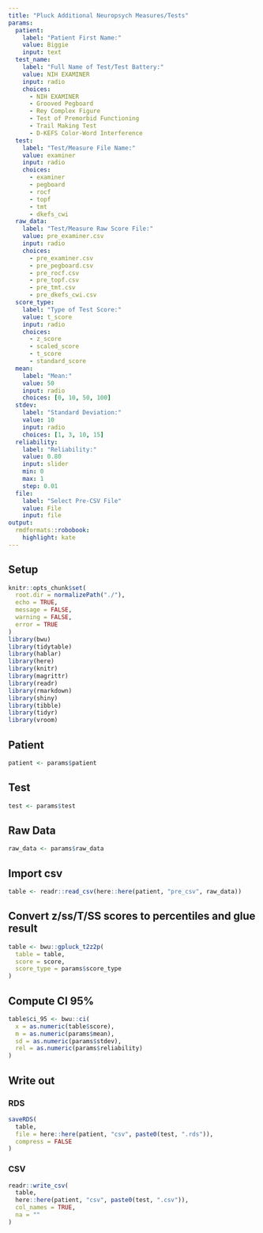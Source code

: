 ```yaml
---
title: "Pluck Additional Neuropsych Measures/Tests"
params:
  patient:
    label: "Patient First Name:"
    value: Biggie
    input: text
  test_name:
    label: "Full Name of Test/Test Battery:"
    value: NIH EXAMINER
    input: radio
    choices:
      - NIH EXAMINER
      - Grooved Pegboard
      - Rey Complex Figure
      - Test of Premorbid Functioning
      - Trail Making Test
      - D-KEFS Color-Word Interference
  test:
    label: "Test/Measure File Name:"
    value: examiner
    input: radio
    choices:
      - examiner
      - pegboard
      - rocf
      - topf
      - tmt
      - dkefs_cwi
  raw_data:
    label: "Test/Measure Raw Score File:"
    value: pre_examiner.csv
    input: radio
    choices:
      - pre_examiner.csv
      - pre_pegboard.csv
      - pre_rocf.csv
      - pre_topf.csv
      - pre_tmt.csv
      - pre_dkefs_cwi.csv
  score_type:
    label: "Type of Test Score:"
    value: t_score
    input: radio
    choices:
      - z_score
      - scaled_score
      - t_score
      - standard_score
  mean:
    label: "Mean:"
    value: 50
    input: radio
    choices: [0, 10, 50, 100]
  stdev:
    label: "Standard Deviation:"
    value: 10
    input: radio
    choices: [1, 3, 10, 15]
  reliability:
    label: "Reliability:"
    value: 0.80
    input: slider
    min: 0
    max: 1
    step: 0.01
  file:
    label: "Select Pre-CSV File"
    value: File
    input: file
output:
  rmdformats::robobook:
    highlight: kate
---
```


## Setup

```r
knitr::opts_chunk$set(
  root.dir = normalizePath("./"),
  echo = TRUE,
  message = FALSE,
  warning = FALSE,
  error = TRUE
)
library(bwu)
library(tidytable)
library(hablar)
library(here)
library(knitr)
library(magrittr)
library(readr)
library(rmarkdown)
library(shiny)
library(tibble)
library(tidyr)
library(vroom)
```

## Patient

```r
patient <- params$patient
```

## Test

```r
test <- params$test
```

## Raw Data

```r
raw_data <- params$raw_data
```

## Import csv

```r
table <- readr::read_csv(here::here(patient, "pre_csv", raw_data))
```

## Convert z/ss/T/SS scores to percentiles and glue result

```r
table <- bwu::gpluck_t2z2p(
  table = table,
  score = score,
  score_type = params$score_type
)
```

## Compute CI 95%

```r
table$ci_95 <- bwu::ci(
  x = as.numeric(table$score),
  m = as.numeric(params$mean),
  sd = as.numeric(params$stdev),
  rel = as.numeric(params$reliability)
)
```

## Write out

### RDS

```r
saveRDS(
  table,
  file = here::here(patient, "csv", paste0(test, ".rds")),
  compress = FALSE
)
```

### CSV

```r
readr::write_csv(
  table,
  here::here(patient, "csv", paste0(test, ".csv")),
  col_names = TRUE,
  na = ""
)
```
